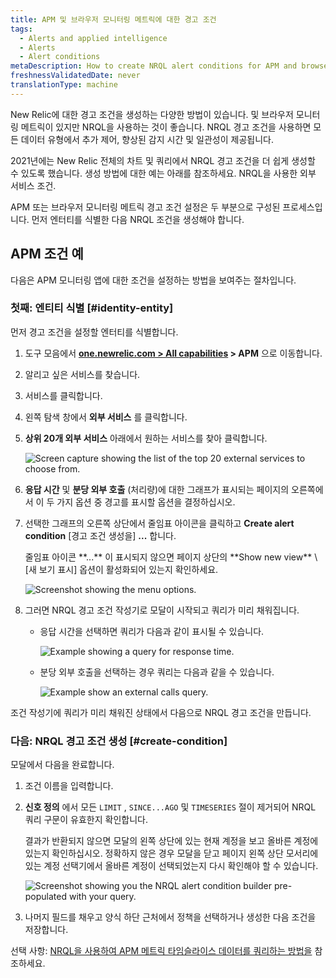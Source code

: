 ```yaml
---
title: APM 및 브라우저 모니터링 메트릭에 대한 경고 조건
tags:
  - Alerts and applied intelligence
  - Alerts
  - Alert conditions
metaDescription: How to create NRQL alert conditions for APM and browser monitoring metrics.
freshnessValidatedDate: never
translationType: machine
---
```







New Relic에 대한 경고 조건을 생성하는 다양한 방법이 있습니다. <InlinePopover type="apm"/>및 브라우저 모니터링 메트릭이 있지만 NRQL을 사용하는 것이 좋습니다. NRQL 경고 조건을 사용하면 모든 데이터 유형에서 추가 제어, 향상된 감지 시간 및 일관성이 제공됩니다.

2021년에는 New Relic 전체의 차트 및 쿼리에서 NRQL 경고 조건을 더 쉽게 생성할 수 있도록 했습니다. 생성 방법에 대한 예는 아래를 참조하세요. <InlinePopover type="apm"/>NRQL을 사용한 외부 서비스 조건.

APM 또는 브라우저 모니터링 메트릭 경고 조건 설정은 두 부분으로 구성된 프로세스입니다. 먼저 엔터티를 식별한 다음 NRQL 조건을 생성해야 합니다.

## APM 조건 예

다음은 APM 모니터링 앱에 대한 조건을 설정하는 방법을 보여주는 절차입니다.

### 첫째: 엔티티 식별 [#identity-entity]

먼저 경고 조건을 설정할 엔터티를 식별합니다.

1. 도구 모음에서 **[one.newrelic.com > All capabilities](https://one.newrelic.com/all-capabilities) > APM** 으로 이동합니다.

2. 알리고 싶은 서비스를 찾습니다.

3. 서비스를 클릭합니다.

4. 왼쪽 탐색 창에서 **외부 서비스** 를 클릭합니다.

5. **상위 20개 외부 서비스** 아래에서 원하는 서비스를 찾아 클릭합니다.

   <img
     title="top-twenty.png"
     alt="Screen capture showing the list of the top 20 external services to choose from."
     src={accountsTopTwenty}
   />

6. **응답 시간** 및 **분당 외부 호출** (처리량)에 대한 그래프가 표시되는 페이지의 오른쪽에서 이 두 가지 옵션 중 경고를 표시할 옵션을 결정하십시오.

7. 선택한 그래프의 오른쪽 상단에서 줄임표 아이콘을 클릭하고 **Create alert condition** \[경고 조건 생성을] **...** 합니다.

   <Callout variant="tip">
     줄임표 아이콘 **...** 이 표시되지 않으면 페이지 상단의 **Show new view** \[새 보기 표시] 옵션이 활성화되어 있는지 확인하세요.
   </Callout>

   <img
     title="external_service_graph.png"
     alt="Screenshot showing the menu options."
     src={accountsExternalServiceGraph}
   />

8. 그러면 NRQL 경고 조건 작성기로 모달이 시작되고 쿼리가 미리 채워집니다.

   * 응답 시간을 선택하면 쿼리가 다음과 같이 표시될 수 있습니다.

     <img
       title="response_time_query.png"
       alt="Example showing a query for response time."
       src={accountsResponseTimeQuery}
     />

   * 분당 외부 호출을 선택하는 경우 쿼리는 다음과 같을 수 있습니다.

     <img
       title="external-calls-query.png"
       alt="Example show an external calls query."
       src={accountsExternalCallsQuery}
     />

조건 작성기에 쿼리가 미리 채워진 상태에서 다음으로 NRQL 경고 조건을 만듭니다.

### 다음: NRQL 경고 조건 생성 [#create-condition]

모달에서 다음을 완료합니다.

1. 조건 이름을 입력합니다.

2. **신호 정의** 에서 모든 `LIMIT` , `SINCE...AGO` 및 `TIMESERIES` 절이 제거되어 NRQL 쿼리 구문이 유효한지 확인합니다.

   <Callout variant="tip">
     결과가 반환되지 않으면 모달의 왼쪽 상단에 있는 현재 계정을 보고 올바른 계정에 있는지 확인하십시오. 정확하지 않은 경우 모달을 닫고 페이지 왼쪽 상단 모서리에 있는 계정 선택기에서 올바른 계정이 선택되었는지 다시 확인해야 할 수 있습니다.
   </Callout>

   <img
     title="nrql_condition_builder_modal.png"
     alt="Screenshot showing you the NRQL alert condition builder pre-populated with your query."
     src={accountsNrqlConditionBuilderModal}
   />

3. 나머지 필드를 채우고 양식 하단 근처에서 정책을 선택하거나 생성한 다음 조건을 저장합니다.

선택 사항: [NRQL을 사용하여 APM 메트릭 타임슬라이스 데이터를 쿼리하는 방법을](/docs/query-your-data/nrql-new-relic-query-language/nrql-query-tutorials/query-apm-metric-timeslice-data-nrql#timeslice-conversion) 참조하세요.